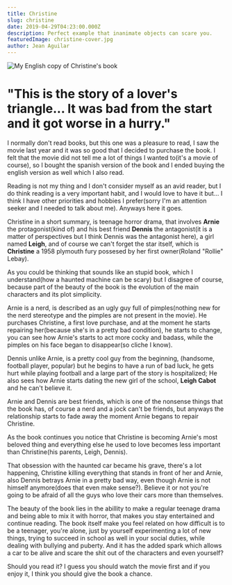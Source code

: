 ```yaml
---
title: Christine
slug: christine
date: 2019-04-29T04:23:00.000Z
description: Perfect example that inanimate objects can scare you.
featuredImage: christine-cover.jpg
author: Jean Aguilar
---
```


![My English copy of Christine's book](./christine-cover.jpg)

# "This is the story of a lover's triangle... It was bad from the start and it got worse in a hurry."

I normally don't read books, but this one was a pleasure to read, I saw the movie last year and it was so good that I decided to purchase the book. I felt that the movie did not tell me a lot of things I wanted to(it's a movie of course), so I bought the spanish version of the book and I ended buying the english version as well which I also read.

Reading is not my thing and I don't consider myself as an avid reader, but I do think reading is a very important habit, and I would love to have it but... I think I have other priorities and hobbies I prefer(sorry I'm an attention seeker and I needed to talk about me). Anyways here it goes.

Christine in a short summary, is teenage horror drama, that involves **Arnie** the protagonist(kind of) and his best friend **Dennis** the antagonist(it is a matter of perspectives but I think Dennis was the antagonist here), a girl named **Leigh**, and of course we can't forget the star itself, which is **Christine** a 1958 plymouth fury possesed by her first owner(Roland "Rollie" Lebay).

As you could be thinking that sounds like an stupid book, which I understand(how a haunted machine can be scary) but I disagree of course, because part of the beauty of the book is the evolution of the main characters and its plot simplicity.

Arnie is a nerd, is described as an ugly guy full of pimples(nothing new for the nerd stereotype and the pimples are not present in the movie). He purchases Christine, a first love purchase, and at the moment he starts repairing her(because she's in a pretty bad condition), he starts to change, you can see how Arnie's starts to act more cocky and badass, while the pimples on his face began to disappear(so cliche I know).

Dennis unlike Arnie, is a pretty cool guy from the beginning, (handsome, football player, popular) but he begins to have a run of bad luck, he gets hurt while playing football and a large part of the story is hospitalized; He also sees how Arnie starts dating the new girl of the school, **Leigh Cabot** and he can't believe it.

Arnie and Dennis are best friends, which is one of the nonsense things that the book has, of course a nerd and a jock can't be friends, but anyways the relationship starts to fade away the moment Arnie begans to repair Christine.

As the book continues you notice that Christine is becoming Arnie's most beloved thing and everything else he used to love becomes less important than Christine(his parents, Leigh, Dennis).

That obsession with the haunted car became his grave, there's a lot happening, Christine killing everything that stands in front of her and Arnie, also Dennis betrays Arnie in a pretty bad way, even though Arnie is not himself anymore(does that even make sense?). Believe it or not you're going to be afraid of all the guys who love their cars more than themselves.

The beauty of the book lies in the abillity to make a regular teenage drama and being able to mix it with horror, that makes you stay entertained and continue reading. The book itself make you feel related on how difficult is to be a teenager, you're alone, just by yourself experimenting a lot of new things, trying to succeed in school as well in your social duties, while dealing with bullying and puberty. And it has the added spark which allows a car to be alive and scare the shit out of the characters and even yourself?

Should you read it? I guess you should watch the movie first and if you enjoy it, I think you should give the book a chance.
